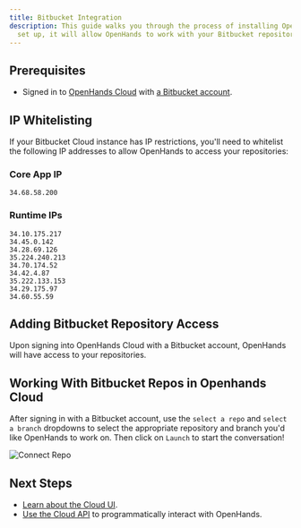 ```yaml
---
title: Bitbucket Integration
description: This guide walks you through the process of installing OpenHands Cloud for your Bitbucket repositories. Once
  set up, it will allow OpenHands to work with your Bitbucket repository.
---
```


## Prerequisites

- Signed in to [OpenHands Cloud](https://app.all-hands.dev) with [a Bitbucket account](/usage/cloud/openhands-cloud).

## IP Whitelisting

If your Bitbucket Cloud instance has IP restrictions, you'll need to whitelist the following IP addresses to allow OpenHands to access your repositories:

### Core App IP
```
34.68.58.200
```

### Runtime IPs
```
34.10.175.217
34.45.0.142
34.28.69.126
35.224.240.213
34.70.174.52
34.42.4.87
35.222.133.153
34.29.175.97
34.60.55.59
```

## Adding Bitbucket Repository Access

Upon signing into OpenHands Cloud with a Bitbucket account, OpenHands will have access to your repositories.

## Working With Bitbucket Repos in Openhands Cloud

After signing in with a Bitbucket account, use the `select a repo` and `select a branch` dropdowns to select the
appropriate repository and branch you'd like OpenHands to work on. Then click on `Launch` to start the conversation!

![Connect Repo](/static/img/connect-repo-no-github.png)

## Next Steps

- [Learn about the Cloud UI](/usage/cloud/cloud-ui).
- [Use the Cloud API](/usage/cloud/cloud-api) to programmatically interact with OpenHands.
